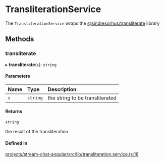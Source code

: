 # TransliterationService

The `TransliterationService` wraps the [@sindresorhus/transliterate](https://www.npmjs.com/package/@sindresorhus/transliterate) library

## Methods

### transliterate

▸ **transliterate**(`s`): `string`

#### Parameters

| Name | Type     | Description                     |
| :--- | :------- | :------------------------------ |
| `s`  | `string` | the string to be transliterated |

#### Returns

`string`

the result of the transliteration

#### Defined in

[projects/stream-chat-angular/src/lib/transliteration.service.ts:16](https://github.com/GetStream/stream-chat-angular/blob/8773d66dd38e3f3372796065f6859cb7c27e2a23/projects/stream-chat-angular/src/lib/transliteration.service.ts#L16)
